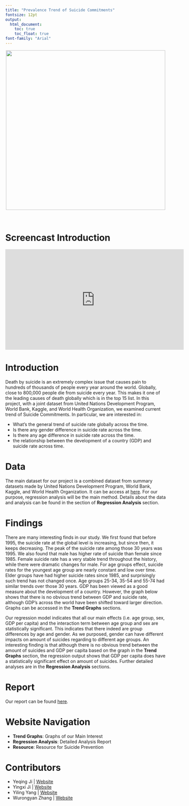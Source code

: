 ```yaml
---
title: "Prevalence Trend of Suicide Commitments"
fontsize: 12pt
output:   
  html_document:
    toc: true
    toc_float: true
font-family: "Arial"
---
```


<center>

![](homepage.jpg){width=500px}
</center>

<br>

# Screencast Introduction

<iframe width="560" height="315" src="https://www.youtube.com/embed/yutHrR_31g4" frameborder="0" allow="accelerometer; autoplay; encrypted-media; gyroscope; picture-in-picture" allowfullscreen></iframe>

# Introduction

Death by suicide is an extremely complex issue that causes pain to hundreds of thousands of people every year around the world. Globally, close to 800,000 people die from suicide every year. This makes it one of the leading causes of death globally which is in the top 15 list. In this project, with a joint dataset from United Nations Development Program, World Bank, Kaggle, and World Health Organization, we examined current trend of Suicide Commitments. In particular, we are interested in:

- What's the general trend of suicide rate globally across the time.
- Is there any gender difference in suicide rate across the time.
- Is there any age difference in suicide rate across the time.
- the relationship between the development of a country (GDP) and suicide rate across time.

# Data

The main dataset for our project is a combined dataset from summary datasets made by United Nations Development Program, World Bank, Kaggle, and World Health Organization. It can be access at [here](https://www.kaggle.com/russellyates88/suicide-rates-overview-1985-to-2016). For our purpose, regression analysis will be the main method. Details about the data and analysis can be found in the section of **Regression Analysis** section.

# Findings

There are many interesting finds in our study. We first found that before 1995, the suicide rate at the global level is increasing, but since then, it keeps decreasing. The peak of the suicide rate among those 30 years was 1995. We also found that male has higher rate of suicide than female since 1985. Female suicide rate has a very stable trend throughout the history, while there were dramatic changes for male. For age groups effect, suicide rates for the youngest age group are nearly constant and low over time. Elder groups have had higher suicide rates since 1985, and surprisingly such trend has not changed once. Age groups 25-34, 35-54 and 55-74 had similar trends over those 30 years. GDP has been viewed as a good measure about the development of a country. However, the graph below shows that there is no obvious trend between GDP and suicide rate, although GDP's across the world have been shifted toward larger direction. Graphs can be accessed in the **Trend Graphs** sections.

Our regression model indicates that all our main effects (i.e. age group, sex, GDP per capita) and the interaction term between age group and sex are statistically significant. This indicates that there indeed are group differences by age and gender. As we purposed, gender can have different impacts on amount of suicides regarding to different age groups. An interesting finding is that although there is no obvious trend between the amount of suicides and GDP per capita based on the graph in the **Trend Graphs** section, the regression output shows that GDP per capita does have a statistically significant effect on amount of suicides. Further detailed analyses are in the **Regression Analysis** sections.

# Report
Our report can be found [here](report.html).


# Website Navigation
- **Trend Graphs**: Graphs of our Main Interest
- **Regression Analysis**: Detailed Analysis Report
- **Resource**: Resource for Suicide Prevention

# Contributors
- Yeqing Ji | [Website](https://yj2580.github.io/)
- Yingxi Ji | [Website](https://yj2579.github.io/)
- Yiling Yang | [Website](https://yy3018.github.io/)
- Wurongyan Zhang | [Website](https://zhangwurongyan.github.io/)




